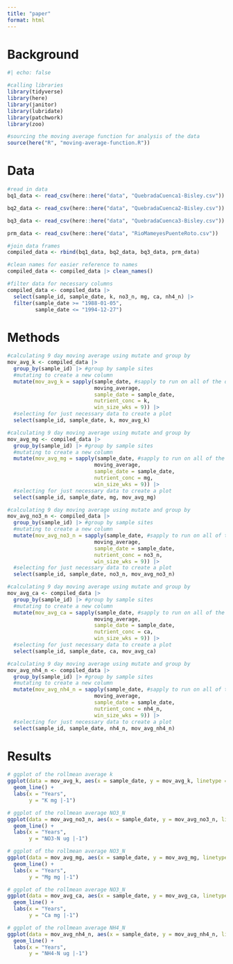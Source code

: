 ```yaml
---
title: "paper"
format: html
---
```


# Background
```r
#| echo: false

#calling libraries
library(tidyverse)
library(here)
library(janitor)
library(lubridate)
library(patchwork)
library(zoo)

#sourcing the moving average function for analysis of the data 
source(here("R", "moving-average-function.R"))
```


# Data
```r
#read in data
bq1_data <- read_csv(here::here("data", "QuebradaCuenca1-Bisley.csv"))

bq2_data <- read_csv(here::here("data", "QuebradaCuenca2-Bisley.csv"))

bq3_data <- read_csv(here::here("data", "QuebradaCuenca3-Bisley.csv"))

prm_data <- read_csv(here::here("data", "RioMameyesPuenteRoto.csv"))

#join data frames
compiled_data <- rbind(bq1_data, bq2_data, bq3_data, prm_data)

#clean names for easier reference to names
compiled_data <- compiled_data |> clean_names()

#filter data for necessary columns 
compiled_data <- compiled_data |> 
  select(sample_id, sample_date, k, no3_n, mg, ca, nh4_n) |> 
  filter(sample_date >= "1988-01-05",
         sample_date <= "1994-12-27")
```

# Methods
```r
#calculating 9 day moving average using mutate and group by 
mov_avg_k <- compiled_data |> 
  group_by(sample_id) |> #group by sample sites
  #mutating to create a new column
  mutate(mov_avg_k = sapply(sample_date, #sapply to run on all of the data 
                            moving_average, 
                            sample_date = sample_date, 
                            nutrient_conc = k, 
                            win_size_wks = 9)) |> 
  #selecting for just necessary data to create a plot 
  select(sample_id, sample_date, k, mov_avg_k)

#calculating 9 day moving average using mutate and group by 
mov_avg_mg <- compiled_data |> 
  group_by(sample_id) |> #group by sample sites
  #mutating to create a new column
  mutate(mov_avg_mg = sapply(sample_date, #sapply to run on all of the data 
                            moving_average, 
                            sample_date = sample_date, 
                            nutrient_conc = mg, 
                            win_size_wks = 9)) |> 
  #selecting for just necessary data to create a plot 
  select(sample_id, sample_date, mg, mov_avg_mg)

#calculating 9 day moving average using mutate and group by 
mov_avg_no3_n <- compiled_data |> 
  group_by(sample_id) |> #group by sample sites
  #mutating to create a new column
  mutate(mov_avg_no3_n = sapply(sample_date, #sapply to run on all of the data 
                            moving_average, 
                            sample_date = sample_date, 
                            nutrient_conc = no3_n, 
                            win_size_wks = 9)) |> 
  #selecting for just necessary data to create a plot 
  select(sample_id, sample_date, no3_n, mov_avg_no3_n)

#calculating 9 day moving average using mutate and group by 
mov_avg_ca <- compiled_data |> 
  group_by(sample_id) |> #group by sample sites
  #mutating to create a new column
  mutate(mov_avg_ca = sapply(sample_date, #sapply to run on all of the data 
                            moving_average, 
                            sample_date = sample_date, 
                            nutrient_conc = ca, 
                            win_size_wks = 9)) |> 
  #selecting for just necessary data to create a plot 
  select(sample_id, sample_date, ca, mov_avg_ca)

#calculating 9 day moving average using mutate and group by 
mov_avg_nh4_n <- compiled_data |> 
  group_by(sample_id) |> #group by sample sites
  #mutating to create a new column
  mutate(mov_avg_nh4_n = sapply(sample_date, #sapply to run on all of the data 
                            moving_average, 
                            sample_date = sample_date, 
                            nutrient_conc = nh4_n, 
                            win_size_wks = 9)) |> 
  #selecting for just necessary data to create a plot 
  select(sample_id, sample_date, nh4_n, mov_avg_nh4_n)
```

# Results
```r
# ggplot of the rollmean average k 
ggplot(data = mov_avg_k, aes(x = sample_date, y = mov_avg_k, linetype = sample_id)) +
  geom_line() +
  labs(x = "Years",
       y = "K mg |-1")

# ggplot of the rollmean average NO3_N
ggplot(data = mov_avg_no3_n, aes(x = sample_date, y = mov_avg_no3_n, linetype = sample_id)) +
  geom_line() +
  labs(x = "Years",
       y = "NO3-N ug |-1")

# ggplot of the rollmean average NO3_N
ggplot(data = mov_avg_mg, aes(x = sample_date, y = mov_avg_mg, linetype = sample_id)) +
  geom_line() +
  labs(x = "Years",
       y = "Mg mg |-1")

# ggplot of the rollmean average NO3_N
ggplot(data = mov_avg_ca, aes(x = sample_date, y = mov_avg_ca, linetype = sample_id)) +
  geom_line() +
  labs(x = "Years",
       y = "Ca mg |-1")

# ggplot of the rollmean average NH4_N
ggplot(data = mov_avg_nh4_n, aes(x = sample_date, y = mov_avg_nh4_n, linetype = sample_id)) +
  geom_line() +
  labs(x = "Years",
       y = "NH4-N ug |-1")
```

